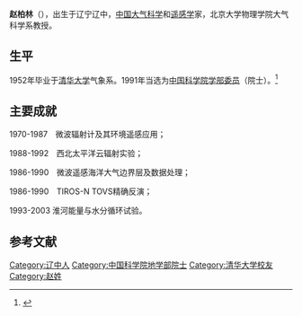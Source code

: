 {{Infobox person
| 姓名     = 赵柏林
| 图像     = 
| 图像替代 = 
| 图像说明 = 
| 出生日期 = 1929年4月16日
| 出生地   = 辽宁辽中
| 死亡日期 = <!-- {{Death date and age|YYYY|MM|DD|YYYY|MM|DD}}（死亡在前，出生在后） -->
| 死亡地   = 
| 国籍       = {{PRC}}
| 籍贯       = 
| 别名     = 
| 知名于   = 
| 职业     = [[大气科学|大气科学]]和[[遥感学|遥感学]]家
| 母校 = [[清华大学|清华大学]]
}}

'''赵柏林'''（{{bd|1929年|4月16日||}}），出生于辽宁辽中，[[中国|中国]][[大气科学|大气科学]]和[[遥感学|遥感学]]家，北京大学物理学院大气科学系教授。

== 生平 ==
1952年毕业于[[清华大学|清华大学]]气象系。1991年当选为[[中国科学院学部委员|中国科学院学部委员]]（院士）。<ref>{{Cite web |url=http://sourcedb.cas.cn/sourcedb_ad_cas/zw2/ysxx/dxb/ |title=中国科学院学部与院士·院士信息·地学部·赵柏林 |access-date=2012-03-28 |archive-date=2012-04-26 |archive-url=https://web.archive.org/web/20120426134225/http://sourcedb.cas.cn/sourcedb_ad_cas/zw2/ysxx/dxb/ |dead-url=yes }}</ref>

== 主要成就 ==
1970-1987　微波辐射计及其环境遥感应用；

1988-1992　西北太平洋云辐射实验；

1986-1990　微波遥感海洋大气边界层及数据处理；

1986-1990　TIROS-N TOVS精确反演；

1993-2003 淮河能量与水分循环试验。

==参考文献==
{{reflist}}

{{中国科学院地学部院士}}

{{中国科学家小作品}}

[[Category:辽中人|Category:辽中人]]
[[Category:中国科学院地学部院士|Category:中国科学院地学部院士]]
[[Category:清华大学校友|Category:清华大学校友]]
[[Category:赵姓|Category:赵姓]]